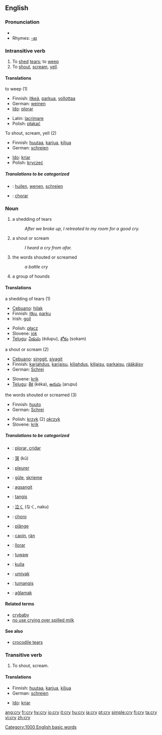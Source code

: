 ==English==

{{rank|individual|girls|wall|809|cry|step|turning|village}}

===Pronunciation===
*{{audio|en-us-cry.ogg|Audio (US)}}
*Rhymes: [[Rhymes:English:-aɪ|-aɪ]]

===Intransitive verb===
{{en-verb|cr|i|ed}}

# To [[shed]] [[tears]]; to [[weep]]
# To [[shout]], [[scream]], [[yell]].

====Translations====
;to weep (1)
{{top}}
*Finnish: [[itkeä]], [[parkua]], [[vollottaa]]
*German: [[weinen]]
*[[Ido]]: [[plorar]]
{{mid}}
*Latin: [[lacrimare]]
*Polish: [[płakać]]
{{bottom}}

;To shout, scream, yell (2)
{{top}}
*Finnish: [[huutaa]], [[karjua]], [[kiljua]]
*German: [[schreien]]
{{mid}}
*[[Ido]]: [[kriar]]
*Polish: [[kryczeć]]
{{bottom}}

=====Translations to be categorized=====
{{checktrans}}
{{top}}
*{{ttbc|Dutch}}: [[huilen]], [[wenen]], [[schreien]]
{{mid}}
*{{ttbc|Portuguese}}: [[chorar]]
{{bottom}}

===Noun===
{{en-noun|cri|es}}

# a shedding of tears 
#:''After we broke up, I retreated to my room for a good cry.''
#a shout or scream
#:''I heard a cry from afar.''
#the words shouted or screamed
#:''a battle cry''
# {{cattag|collective}} a group of hounds

====Translations====
;a shedding of tears (1)
{{top}}
*[[Cebuano]]: [[hilak]]
*Finnish: [[itku]], [[parku]]
*Irish: [[goil]]
{{mid}}
*Polish: [[płacz]] {{m}}
*Slovene: [[jok]] {{m}}
*[[Telugu]]: [[ఏడుపు]] (édupu), [[శోకం]] (sokam)
{{bottom}}

;a shout or scream (2)
{{top}}
*[[Cebuano]]: [[singgit]], [[siyagit]]
*Finnish: [[karjahdus]], [[karjaisu]], [[kiljahdus]], [[kiljaisu]], [[parkaisu]], [[rääkäisy]]
*German: [[Schrei]] {{m}}
{{mid}}
*Slovene: [[krik]] {{m}}
*[[Telugu]]: [[కేక]] (kéka), [[అరుపు]] (arupu)
{{bottom}}

;the words shouted or screamed (3)
{{top}}
*Finnish: [[huuto]]
*German: [[Schrei]] {{m}}
{{mid}}
*Polish: [[krzyk]] (2) {{m}} [[okrzyk]] {{m}}
*Slovene: [[krik]] {{m}}
{{bottom}}

=====Translations to be categorized=====
{{checktrans}}
{{top}}
*{{ttbc|Catalan}}: [[plorar, cridar]]
*{{ttbc|Chinese}}: [[哭]] (k&#363;)
*{{ttbc|French}}: [[pleurer]]
*{{ttbc|Frisian}}: [[gûle]], [[skrieme]]
*{{ttbc|Ilocano}}: [[agsangit]]
*{{ttbc|Indonesian}}: [[tangis]]
*{{ttbc|Japanese}}: [[泣く]] (なく, naku)
*{{ttbc|Portuguese}}: [[choro]]
{{mid}}
*{{ttbc|Romanian}}: [[plânge]]
*{{ttbc|Scots Gaelic}}: [[caoin#Scots Gaelic|caoin]], [[ràn]]
*{{ttbc|Spanish}}: [[llorar]]
*{{ttbc|Surigaonon}}: [[tuwaw]]
*{{ttbc|Swahili}}: [[kulia]]
*{{ttbc|Tagalog}}: [[umiyak]]
*{{ttbc|Tausug}}: [[tumangis]]
*{{ttbc|Turkish}}: [[ağlamak]]
{{bottom}}

====Related terms====
*[[crybaby]]
*[[no use crying over spilled milk]]

====See also====
*[[crocodile tears]]

===Transitive verb===
{{en-verb|cr|i|ed}}

# To shout, scream.

====Translations====
{{top}}
*Finnish: [[huutaa]], [[karjua]], [[kiljua]]
*German: [[schreien]]
{{mid}}
*[[Ido]]: [[kriar]]
{{bottom}}

[[Category:1000 English basic words]]

[[ang:cry]]
[[fr:cry]]
[[hy:cry]]
[[io:cry]]
[[it:cry]]
[[hu:cry]]
[[ja:cry]]
[[pt:cry]]
[[simple:cry]]
[[fi:cry]]
[[ta:cry]]
[[vi:cry]]
[[zh:cry]]
